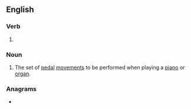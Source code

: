 ==English==

===Verb===
{{head|en|present participle}}

# {{present participle of|pedal|lang=en|nocat=1}}

===Noun===
{{en-noun}}

# {{lb|en|music}} The set of [[pedal]] [[movement]]s to be performed when playing a [[piano]] or [[organ]].

===Anagrams===
* {{l|en|pleading}}